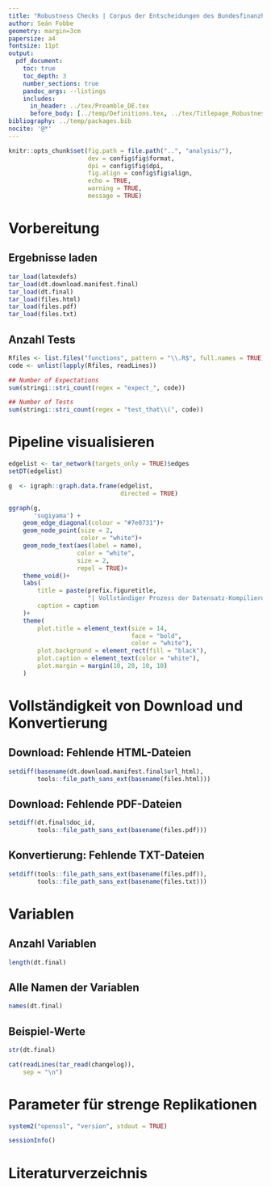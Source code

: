 ```yaml
---
title: "Robustness Checks | Corpus der Entscheidungen des Bundesfinanzhofs (CE-BFH)"
author: Seán Fobbe
geometry: margin=3cm
papersize: a4
fontsize: 11pt
output:
  pdf_document:
    toc: true
    toc_depth: 3
    number_sections: true
    pandoc_args: --listings
    includes:
      in_header: ../tex/Preamble_DE.tex
      before_body: [../temp/Definitions.tex, ../tex/Titlepage_Robustness.tex]
bibliography: ../temp/packages.bib
nocite: '@*'
---
```



```r
knitr::opts_chunk$set(fig.path = file.path("..", "analysis/"),
                      dev = config$fig$format,
                      dpi = config$fig$dpi,
                      fig.align = config$fig$align,
                      echo = TRUE,
                      warning = TRUE,
                      message = TRUE)

```

# Vorbereitung

## Ergebnisse laden


```r
tar_load(latexdefs)
tar_load(dt.download.manifest.final)
tar_load(dt.final)
tar_load(files.html)
tar_load(files.pdf)
tar_load(files.txt)

```

## Anzahl Tests


```r

Rfiles <- list.files("functions", pattern = "\\.R$", full.names = TRUE)
code <- unlist(lapply(Rfiles, readLines))

## Number of Expectations
sum(stringi::stri_count(regex = "expect_", code))

## Number of Tests
sum(stringi::stri_count(regex = "test_that\\(", code))


```



# Pipeline visualisieren



```r


edgelist <- tar_network(targets_only = TRUE)$edges
setDT(edgelist)

g  <- igraph::graph.data.frame(edgelist,
                               directed = TRUE)

ggraph(g,
       'sugiyama') + 
    geom_edge_diagonal(colour = "#7e0731")+
    geom_node_point(size = 2,
                    color = "white")+
    geom_node_text(aes(label = name),
                   color = "white",
                   size = 2,
                   repel = TRUE)+
    theme_void()+
    labs(
        title = paste(prefix.figuretitle,
                      "| Vollständiger Prozess der Datensatz-Kompilierung"),
        caption = caption
    )+
    theme(
        plot.title = element_text(size = 14,
                                  face = "bold",
                                  color = "white"),                        
        plot.background = element_rect(fill = "black"),
        plot.caption = element_text(color = "white"),
        plot.margin = margin(10, 20, 10, 10)
    )

```



# Vollständigkeit von Download und Konvertierung



## Download: Fehlende HTML-Dateien

```r

setdiff(basename(dt.download.manifest.final$url_html),
        tools::file_path_sans_ext(basename(files.html)))

```


## Download: Fehlende PDF-Dateien

```r

setdiff(dt.final$doc_id,
        tools::file_path_sans_ext(basename(files.pdf)))


```


## Konvertierung: Fehlende TXT-Dateien

```r

setdiff(tools::file_path_sans_ext(basename(files.pdf)),
        tools::file_path_sans_ext(basename(files.txt)))

```





# Variablen

## Anzahl Variablen

```r
length(dt.final)
```


## Alle Namen der Variablen

```r
names(dt.final)
```


## Beispiel-Werte

```r
str(dt.final)
```







```r
cat(readLines(tar_read(changelog)),
    sep = "\n")

```







# Parameter für strenge Replikationen


```r
system2("openssl", "version", stdout = TRUE)

sessionInfo()

```


# Literaturverzeichnis
